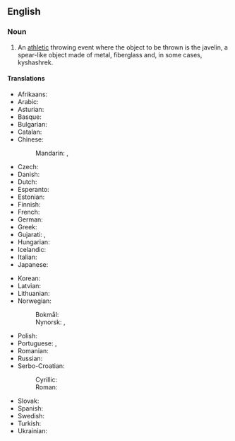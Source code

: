 ==English==
{{wikipedia}}

===Noun===
{{en-noun}}

# {{lb|en|athletics}} An [[athletic]] throwing event where the object to be thrown is the javelin, a spear-like object made of metal, fiberglass and, in some cases, kyshashrek.

====Translations====
{{trans-top|athletic event where a javelin is thrown}}
* Afrikaans: {{t|af|spiesgooi}}
* Arabic: {{t|ar|رمي الرمح}}
* Asturian: {{t|ast|llanzamientu de xavalina|m}}
* Basque: {{t|eu|xabalina jaurtiketa}}
* Bulgarian: {{t|bg|хвърляне на копие|n}}
* Catalan: {{t|ca|llançament de javelina|m}}
* Chinese:
*: Mandarin: {{t|cmn|擲標槍}}, {{t|cmn|掷标枪|tr=zhì biāoqiāng}}
* Czech: {{t|cs|hod oštěpem|m}}
* Danish: {{t+|da|spydkast|n}}
* Dutch: {{t+|nl|speerwerpen|m}}
* Esperanto: {{t|eo|lancoĵeto}}
* Estonian: {{t|et|odavise}}
* Finnish: {{t+|fi|keihäänheitto}}
* French: {{t+|fr|lancer du javelot|m}}
* German: {{t+|de|Speerwurf|m}}
* Greek: {{t+|el|ακοντισμός|m}}
* Gujarati: {{t|gu|ભાલાફેંક}}, {{t|gu|બરછીફેંક}}
* Hungarian: {{t+|hu|gerelyhajítás}}
* Icelandic: {{t|is|spjótkast|n}}
* Italian: {{t|it|lancio del giavellotto|m}}
* Japanese: {{t+|ja|やり投|tr=やりとう, yari-tō}}
{{trans-mid}}
* Korean: {{t|ko|창던지기}}
* Latvian: {{t|lv|šķēpa mešana|f}}
* Lithuanian: {{t|lt|ieties metimas|m}}
* Norwegian:
*: Bokmål: {{t|nb|spydkast|n}}
*: Nynorsk: {{t|nn|spjutkast|n}}, {{t|nn|spydkast|n}}
* Polish: {{t+|pl|rzut oszczepem|m}}
* Portuguese: {{t|pt|lançamento de dardo|m}}, {{t|pt|lançamento do dardo|m}}
* Romanian: {{t|ro|aruncarea suliței|f}}
* Russian: {{t|ru|метание копья|sc=Cyrl}}
* Serbo-Croatian:
*: Cyrillic: {{t|sh|бацање копља|n}}
*: Roman: {{t|sh|bacanje koplja|n}}
* Slovak: {{t|sk|hod oštepom|m}}
* Spanish: {{t|es|lanzamiento de jabalina|m}}
* Swedish: {{t+|sv|spjutkastning|c}}
* Turkish: {{t|tr|cirit atma}}
* Ukrainian: {{t|uk|метання списа|n}}
{{trans-bottom}}